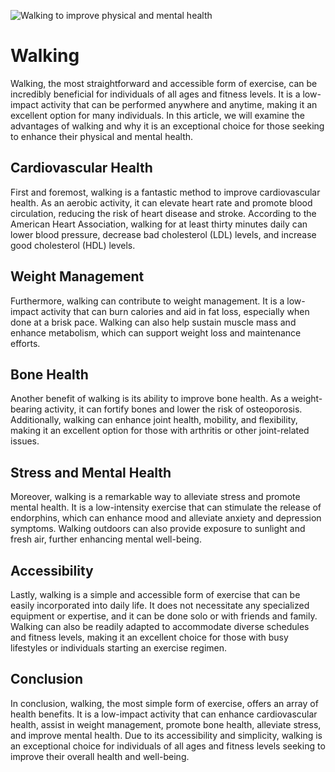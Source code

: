![Walking to improve physical and mental health](/exercise/walking.png)

# Walking

Walking, the most straightforward and accessible form of exercise, can be incredibly beneficial for individuals of all ages and fitness levels. It is a low-impact activity that can be performed anywhere and anytime, making it an excellent option for many individuals. In this article, we will examine the advantages of walking and why it is an exceptional choice for those seeking to enhance their physical and mental health.

## Cardiovascular Health
First and foremost, walking is a fantastic method to improve cardiovascular health. As an aerobic activity, it can elevate heart rate and promote blood circulation, reducing the risk of heart disease and stroke. According to the American Heart Association, walking for at least thirty minutes daily can lower blood pressure, decrease bad cholesterol (LDL) levels, and increase good cholesterol (HDL) levels.

## Weight Management
Furthermore, walking can contribute to weight management. It is a low-impact activity that can burn calories and aid in fat loss, especially when done at a brisk pace. Walking can also help sustain muscle mass and enhance metabolism, which can support weight loss and maintenance efforts.

## Bone Health
Another benefit of walking is its ability to improve bone health. As a weight-bearing activity, it can fortify bones and lower the risk of osteoporosis. Additionally, walking can enhance joint health, mobility, and flexibility, making it an excellent option for those with arthritis or other joint-related issues.

## Stress and Mental Health
Moreover, walking is a remarkable way to alleviate stress and promote mental health. It is a low-intensity exercise that can stimulate the release of endorphins, which can enhance mood and alleviate anxiety and depression symptoms. Walking outdoors can also provide exposure to sunlight and fresh air, further enhancing mental well-being.

## Accessibility
Lastly, walking is a simple and accessible form of exercise that can be easily incorporated into daily life. It does not necessitate any specialized equipment or expertise, and it can be done solo or with friends and family. Walking can also be readily adapted to accommodate diverse schedules and fitness levels, making it an excellent choice for those with busy lifestyles or individuals starting an exercise regimen.

## Conclusion
In conclusion, walking, the most simple form of exercise, offers an array of health benefits. It is a low-impact activity that can enhance cardiovascular health, assist in weight management, promote bone health, alleviate stress, and improve mental health. Due to its accessibility and simplicity, walking is an exceptional choice for individuals of all ages and fitness levels seeking to improve their overall health and well-being.